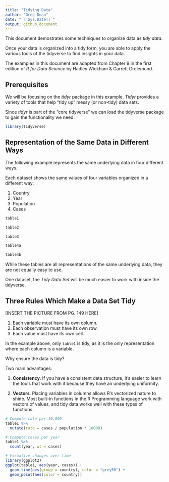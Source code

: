 ```yaml
---
title: "Tidying Data"
author: "Greg Dean"
date: "`r Sys.Date()`"
output: github_document
---
```

This document demostrates some techniques to organize data as *tidy data*. 

Once your data is organized into a tidy form, you are able to apply the various tools of the tidyverse to find insights in your data.

The examples in this document are adapted from Chapter 9 in the first edition of _R for Data Science_ by Hadley Wickham & Garrett Grolemund.

## Prerequisites
We will be focusing on the *tidyr* package in this example. *Tidyr* provides a variety of tools that help "tidy up" messy (or non-tidy) data sets.

Since *tidyr* is part of the "core tidyverse" we can load the tidyverse package to gain the functionality we need:

```r
library(tidyverse)
```
## Representation of the Same Data in Different Ways
The following example represents the same underlying data in four different ways.

Each dataset shows the same values of four variables organized in a different way:

1. Country
2. Year
3. Population
4. Cases

```r
table1

table2

table3

table4a

table4b
```
While these tables are all representations of the same underlying data, they are not equally easy to use.

One dataset, the _Tidy Data Set_ will be much easier to work with inside the tidyverse.

## Three Rules Which Make a Data Set Tidy
[INSERT THE PICTURE FROM PG. 149 HERE]

1. Each variable must have its own column.
2. Each observation must have its own row.
3. Each value must have its own cell.

In the example above, only `table1` is tidy, as it is the only representation where each column is a variable.

Why ensure the data is tidy?

Two main advantages:

1. **Consistency**. If you have a consistent data structure, it's easier to learn the tools that work with it because they have an underlying uniformity.  

2. **Vectors**. Placing variables in columns allows R's vectorized nature to shine. Most built-in functions in the R Programming language work with vectors of values, and tidy data works well with these types of functions.

```r
# Compute rate per 10,000
table1 %>%
  mutate(rate = cases / population * 10000)

# Compute cases per year
table1 %>%
  count(year, wt = cases)

# Visualize changes over time
library(ggplot2)
ggplot(table1, aes(year, cases)) +
  geom_line(aes(group = country), color = "grey50") +
  geom_point(aes(color = country))
```
